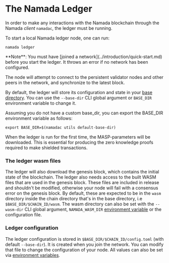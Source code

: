 
# The Namada Ledger

In order to make any interactions with the Namada blockchain through the Namada *client* `namadac`, the ledger must be running. 

To start a local Namada ledger node, one can run:

```shell copy
namada ledger
```

<Callout>
**Note**: You must have [joined a network](../introduction/quick-start.md) before you start the ledger. It throws an error if no network has been configured.

The node will attempt to connect to the persistent validator nodes and other peers in the network, and synchronize to the latest block.

By default, the ledger will store its configuration and state in your [base directory](./base-directory.md). 
You can use the `--base-dir` CLI global argument or `BASE_DIR` environment variable to change it.

Assuming you do not have a custom base_dir, you can export the BASE_DIR environment variable as follows:

```shell copy
export BASE_DIR=$(namadac utils default-base-dir)
```
</Callout>

When the ledger is run for the first time, the MASP-parameters will be downloaded. This is essential for producing the zero knowledge proofs required to make shielded transactions.

### The ledger wasm files
The ledger will also download the genesis block, which contains the initial state of the blockchain.
The ledger also needs access to the built WASM files that are used in the genesis block. 
These files are included in release and shouldn't be modified, otherwise your node will fail with a consensus error on the genesis block. 
By default, these are expected to be in the `wasm` directory inside the chain directory that's in the base directory, i.e `$BASE_DIR/$CHAIN_ID/wasm`.
The wasm directory can also be set with the `--wasm-dir` CLI global argument, `NAMADA_WASM_DIR` [environment variable](./ledger/env-vars.md) or the configuration file.

### Ledger configuration
The ledger configuration is stored in `$BASE_DIR/$CHAIN_ID/config.toml` (with
default `--base-dir`). It is created when you join the network. You can modify
that file to change the configuration of your node. All values can also be set
via [environment variables](./ledger/env-vars.md). 


